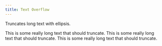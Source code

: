 ```yaml
---
title: Text Overflow
---
```


Truncates long text with ellipsis.

<Example>
  <TextOverflow>This is some really long text that should truncate.</TextOverflow>
  <TextOverflow style={{ maxWidth: 200 }}>
    This is some really long text that should truncate.
  </TextOverflow>
  <TextOverflow style={{ maxWidth: 100 }}>
    This is some really long text that should truncate.
  </TextOverflow>
</Example>

